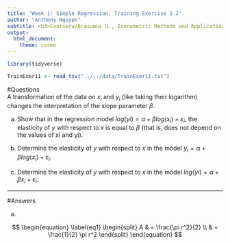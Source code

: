 ```yaml
---
title: 'Week 1: Simple Regression, Training Exercise 1.2'
author: "Anthony Nguyen"
subtitle: <h3>Coursera/Erasumus U., Econometric Methods and Applications</h3>
output:
  html_document:
    theme: cosmo
---
```

```r
library(tidyverse)
```

```r
TrainExer11 <- read_tsv("../../data/TrainExer11.txt")
```

#Questions  
A transformation of the data on $x_i$ and  $y_i$ (like taking their logarithm) changes the interpretation of the slope parameter $\beta$.  
 
  (a) Show that in the regression model $log(yi) = \alpha + \beta log(x_i) + \varepsilon_ i$, the elasticity of $y$ with respect to $x$ is equal to $\beta$ (that is, does not depend on the values of xi and yi).  
  
  (b) Determine the elasticity of $y$ with respect to $x$ in the model $y_i = \alpha + \beta log(x_i) + \varepsilon_i$.  
    
  (c) Determine the elasticity of $y$ with respect to $x$ in the model $log(yi) = \alpha + \beta x_i + \varepsilon_i$.  
    
***  

#Answers  
  
(a) 

$$
\begin{equation} \label{eq1}
\begin{split}
A & = \frac{\pi r^2}{2} \\
 & = \frac{1}{2} \pi r^2
\end{split}
\end{equation}
$$
